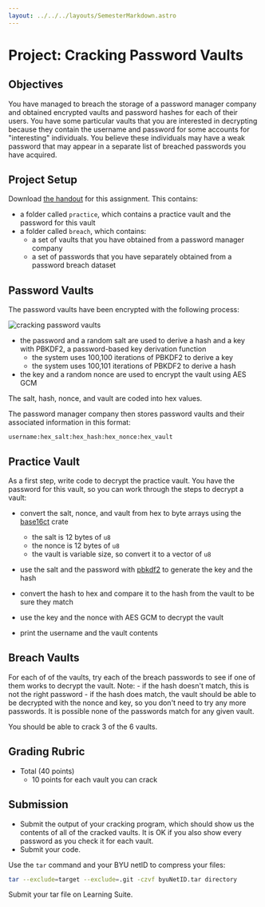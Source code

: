 ```yaml
---
layout: ../../../layouts/SemesterMarkdown.astro
---
```


# Project: Cracking Password Vaults

## Objectives

You have managed to breach the storage of a password manager company and
obtained encrypted vaults and password hashes for each of their users. You have
some particular vaults that you are interested in decrypting because they
contain the username and password for some accounts for "interesting"
individuals. You believe these individuals may have a weak password that may
appear in a separate list of breached passwords you have acquired.

## Project Setup

Download
[the handout](/code/cracking-password-vaults/v1/cracking-password-vaults.tgz)
for this assignment. This contains:

- a folder called `practice`, which contains a practice vault and the password
  for this vault
- a folder called `breach`, which contains:
  - a set of vaults that you have obtained from a password manager company
  - a set of passwords that you have separately obtained from a password breach
    dataset

## Password Vaults

The password vaults have been encrypted with the following process:

![cracking password vaults](/images/projects/cracking-password-vaults/v1/vault-encryption-process.png)

- the password and a random salt are used to derive a hash and a key with
  PBKDF2, a password-based key derivation function
  - the system uses 100,100 iterations of PBKDF2 to derive a key
  - the system uses 100,101 iterations of PBKDF2 to derive a hash
- the key and a random nonce are used to encrypt the vault using AES GCM

The salt, hash, nonce, and vault are coded into hex values.

The password manager company then stores password vaults and their associated
information in this format:

`username:hex_salt:hex_hash:hex_nonce:hex_vault`

## Practice Vault

As a first step, write code to decrypt the practice vault. You have the password
for this vault, so you can work through the steps to decrypt a vault:

- convert the salt, nonce, and vault from hex to byte arrays using the
  [base16ct](https://docs.rs/base16ct/latest/base16ct/) crate

  - the salt is 12 bytes of `u8`
  - the nonce is 12 bytes of `u8`
  - the vault is variable size, so convert it to a vector of `u8`

- use the salt and the password with
  [pbkdf2](https://docs.rs/pbkdf2/latest/pbkdf2/) to generate the key and the
  hash

- convert the hash to hex and compare it to the hash from the vault to be sure
  they match

- use the key and the nonce with AES GCM to decrypt the vault

- print the username and the vault contents

## Breach Vaults

For each of of the vaults, try each of the breach passwords to see if one of
them works to decrypt the vault. Note: - if the hash doesn't match, this is not
the right password - if the hash does match, the vault should be able to be
decrypted with the nonce and key, so you don't need to try any more passwords.
It is possible none of the passwords match for any given vault.

You should be able to crack 3 of the 6 vaults.

## Grading Rubric

- Total (40 points)
  - 10 points for each vault you can crack

## Submission

- Submit the output of your cracking program, which should show us the contents
  of all of the cracked vaults. It is OK if you also show every password as you
  check it for each vault.
- Submit your code.

Use the `tar` command and your BYU netID to compress your files:

```bash
tar --exclude=target --exclude=.git -czvf byuNetID.tar directory
```

Submit your tar file on Learning Suite.
